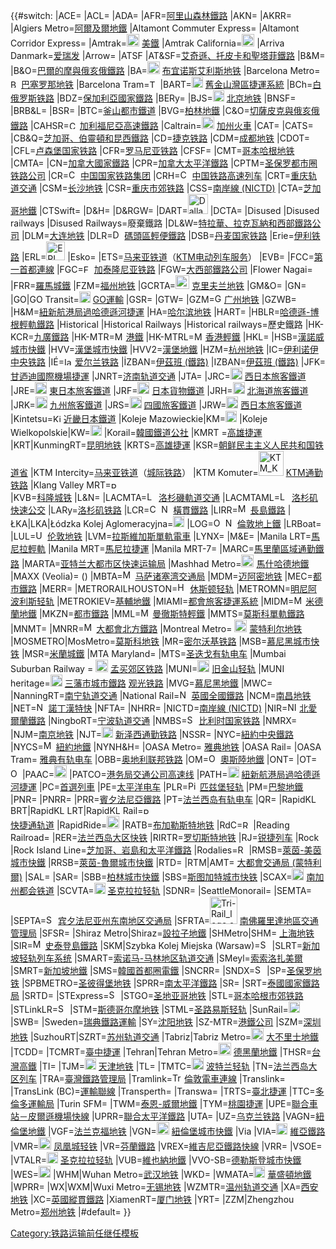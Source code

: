 <noinclude></noinclude>{{#switch:{{{title}}}
|ACE={{tsl|en|Altamont Corridor Express|}}
|ACL={{tsl|en|Atlantic Coast Line Railroad|大西洋海岸線鐵路}}
|ADA={{tsl|en|Adaray|}}
|AFR=[[阿里山森林鐵路]]
|AKN={{tsl|en|AKN Eisenbahn|}}
|AKRR={{tsl|en|Alaska Railroad|阿拉斯加鐵路}}
|Algiers Metro=[[阿爾及爾地鐵]]
|Altamont Commuter Express={{tsl|en|Altamont Corridor Express|}}
|Altamont Corridor Express={{tsl|en|Altamont Corridor Express|}}
|Amtrak=[[File:BSicon LOGO Amtrak2.svg|20px|link=Amtrak]] [[美鐵]]
|Amtrak California=[[File:BSicon LOGO Amtrak2.svg|20px|link=Amtrak]] {{tsl|en|Amtrak California|加州美鐵}}
|Arriva Danmark=[[爱瑞发]]
|Arrow={{tsl|en|Redlands Passenger Rail Project|}}
|ATSF
|AT&SF=[[艾奇遜、托皮卡和聖塔菲鐵路]]
|B&M={{tsl|en|Boston and Maine Corporation|波士頓及緬因集團}}
|B&O=[[巴爾的摩與俄亥俄鐵路]]
|BA=[[File:Subte gcba logo.png|20px|link=Buenos Aires Underground]] [[布宜诺斯艾利斯地铁]]
|Barcelona Metro=[[File:Barcelona Metro Logo.svg|13px|link=Barcelona Metro]] [[巴塞罗那地铁]]
|Barcelona Tram=[[File:Tramvia metropolita.svg|13px|link=TRAM (company)]] {{tsl|en|TRAM (company)|}}
|BART=[[File:Bart compact logo.svg|18px|link=Bay Area Rapid Transit|]] [[舊金山灣區捷運系統]]
|BCh=[[白俄罗斯铁路]]
|BDZ=[[保加利亞國家鐵路]]
|BERy={{tsl|en|Boston Elevated Railway|波士頓高架鐵路}}
|BJS=[[File:Beijing Subway icon.svg|x18px|link=北京地铁]] [[北京地铁]]
|BNSF={{tsl|en|BNSF Railway|BNSF鐵路}}
|BRB&L={{tsl|en|Boston, Revere Beach and Lynn Railroad|}}
|BSR={{tsl|en|Boston Surface Railroad|波士頓地面鐵路}}
|BTC=[[釜山都市鐵道]]
|BVG=[[柏林地鐵]]
|C&O=[[切薩皮克與俄亥俄鐵路]]
|CAHSR=[[File:CAHSRA Logo.svg|13px|alt=|link=]] [[加利福尼亞高速鐵路]]
|Caltrain=[[File:Caltrain_logo.svg|20px|link=Caltrain]] [[加州火車]]
|CAT={{tsl|en|City Airport Train|城市機場列車}}
|CATS={{tsl|en|Charlotte Area Transit System|夏洛特地區交通系統}}
|CB&Q=[[芝加哥、伯靈頓和昆西鐵路]]
|CD=[[捷克铁路]]
|CDM=[[成都地铁]]
|CDOT={{tsl|en|Connecticut Department of Transportation|康涅狄格州交通部}}
|CFL=[[卢森堡国家铁路]]
|CFR=[[罗马尼亚铁路]]
|CFSF={{tsl|en|Chemins de Fer de Provence|普羅旺斯鐵路}}
|CMT=[[哥本哈根地铁]]
|CMTA={{tsl|en|Capital MetroRail|}}
|CN=[[加拿大國家鐵路]]
|CPR=[[加拿大太平洋鐵路]]
|CPTM=[[圣保罗都市圈铁路公司]]
|CR=[[File:China Railways.svg|x15px|link=China Railway]] [[中国国家铁路集团]]
|CRH=[[File:ChinaRailwayHighspeed-notext.svg|x15px|link=China Railway High-speed]] [[中国铁路高速列车]]
|CRT=[[重庆轨道交通]]
|CSM=[[长沙地铁]]
|CSR=[[重庆市郊铁路]]
|CSS=[[南岸線 (NICTD)]]
|CTA=[[芝加哥地鐵]]
|CTSwift={{tsl|en|Swift Bus Rapid Transit|}}
|D&H={{tsl|en|Delaware and Hudson Railway|特拉華及哈德遜鐵路}}
|D&RGW={{tsl|en|Denver and Rio Grande Western Railroad|丹佛及里奧格蘭德西部鐵路}}
|DART=[[File:Dallas Area Rapid Transit logo.svg|32px|link=達拉斯地區快速交通|alt=DART]]
|DCTA={{tsl|en|Denton County Transportation Authority|丹頓縣交通局}}
|Disused
|Disused railways
|Disused Railways=廢棄鐵路
|DL&W=[[特拉華、拉克瓦納和西部鐵路公司]]
|DLM=[[大连地铁]]
|DLR=[[File:DLR no-text roundel.svg|15px|link=Docklands Light Railway]] [[碼頭區輕便鐵路]]
|DSB=[[丹麦国家铁路]]
|Erie=[[伊利铁路]]
|ERL=[[File:ERL logo.png|30px|link=Express Rail Link]] {{tsl|en|Express Rail Link|吉隆坡机场快铁公司}}
|Esko={{tsl|en|Esko Prague|}}
|ETS=[[马来亚铁道]]（[[KTM电动列车服务]]）
|EVB={{tsl|en|Eisenbahnen und Verkehrsbetriebe Elbe-Weser|}}
|FCC=[[第一首都連線]]
|FGC=[[File:FGC.svg|13px|link=Ferrocarrils de la Generalitat de Catalunya]] [[加泰隆尼亚铁路]]
|FGW=[[大西部鐵路公司]]
|Flower Nagai={{tsl|en|Flower Nagai Line|花長井線}}
|FRR=[[羅馬城鐵]]
|FZM=[[福州地铁]]
|GCRTA=[[File:GCRTA wordmark logo.svg|22px|link=RTA Rapid Transit]] [[克里夫兰地铁]]
|GM&O={{tsl|en|Gulf, Mobile, and Ohio Railroad|海灣、莫比爾及俄亥俄鐵路}}
|GN={{tsl|en|Thameslink and Great Northern|泰晤士連線及大北方鐵路}}
|GO|GO Transit=[[File:GO Transit logo.svg|18px|link=GO Transit]] [[GO運輸]]
|GSR={{tsl|en|Great Southern Railway (Australia)|大南方鐵路 (澳洲)|大南方鐵路}}
|GTW={{tsl|en|Grand Trunk Western Railroad|大主幹西部鐵路}}
|GZM=[[File:Guangzhou Metro icon.svg|x15px|link=广州地铁]][[广州地铁]]
|GZWB={{link-en|广州水上巴士|Guangzhou Water Bus}}
|H&M=[[紐新航港局過哈德遜河捷運]]
|HA=[[哈尔滨地铁]]
|HART={{tsl|en|Hillsborough Area Regional Transit|希爾斯堡地區交通}}
|HBLR=[[哈德遜-博根輕軌鐵路]]
|Historical
|Historical Railways
|Historical railways=歷史鐵路
|HK-KCR=[[九廣鐵路]]
|HK-MTR=[[File:MTR logo.svg|x14px|link=MTR]] [[港鐵]]
|HK-MTRL=[[File:MTR Lightrail icon.svg|x14px|link=香港輕鐵]] [[香港輕鐵]]
|HKL={{tsl|en|Helsinki City Transport|赫爾辛基城市交通}}
|HSB=[[漢諾威城市快鐵]]
|HVV=[[漢堡城市快鐵]]
|HVV2=[[漢堡地鐵]]
|HZM=[[杭州地铁]]
|IC=[[伊利诺伊中央铁路]]
|IÉ=[[File:Iarnrod Eireann simple logo 2013.png|13px]] [[爱尔兰铁路]]
|İZBAN=[[伊茲班 (鐵路)]]
|IZBAN=[[伊茲班 (鐵路)]]
|JFK=[[甘迺迪國際機場捷運]]
|JNRT=[[济南轨道交通]]
|JTA={{tsl|en|Jacksonville Transportation Authority|傑克遜維爾交通局}}
|JRC=[[File:JR_logo_(central).svg|19px]] [[西日本旅客鐵道]]
|JRE=[[File:JR_logo_(east).svg|19px]] [[東日本旅客鐵道]]
|JRF=[[File:JR_logo_(freight).svg|19px]] [[日本貨物鐵道]]
|JRH=[[File:JR_logo_(hokkaido).svg|19px]] [[北海道旅客鐵道]]
|JRK=[[File:JR_logo_(kyushu).svg|19px]] [[九州旅客鐵道]]
|JRS=[[File:JR_logo_(shikoku).svg|19px]] [[四國旅客鐵道]]
|JRW=[[File:JR_logo_(west).svg|19px]] [[西日本旅客鐵道]]
|Kintetsu=[[File:KintetsuLogo.svg|13px|link=Kintetsu Railway]] [[近畿日本鐵道]]
|Koleje Mazowieckie|KM=[[File:Koleje Mazowieckie-logo.svg|x18px]] {{tsl|en|Koleje Mazowieckie|}}
|Koleje Wielkopolskie|KW=[[File:Logo KW.jpg|x18px]] {{tsl|en|Koleje Wielkopolskie|}}
|Korail=[[韓國鐵道公社]]
|KMRT<!--Old acronym, for Kaohsiung Mass Rapid Transit.-->=[[高雄捷運]]
|KRT|KunmingRT=[[昆明地铁]]
|KRTS=[[高雄捷運]]
|KSR=[[朝鲜民主主义人民共和国铁道省]]
|KTM Intercity=[[马来亚铁道]]（[[马来亚铁道城际铁路|城际铁路]]）
|KTM Komuter=[[File:KTM Komuter logo.png|40px|link=KTM通勤铁路|alt=通勤铁路]] [[KTM通勤铁路]]
|Klang Valley MRT=[[File:Rapid KL Logo.svg|x10px|link=吉隆坡快捷通|alt=吉隆坡快捷通]]<br>{{tsl|en|Klang Valley MRT|巴生谷捷运}}
|KVB=[[科隆城铁]]
|L&N={{tsl|en|Louisville and Nashville Railroad|路易斯維爾及納什維爾鐵路}}
|LACMTA=[[File:LAMetroLogo.svg|15px|link=Los Angeles Metro Rail]] [[洛杉磯軌道交通]]
|LACMTAML=[[File:LAMetroLogo.svg|15px|link=Los Angeles Metro Busway]] [[洛杉矶快速公交]]
|LARy=[[洛杉矶铁路]]
|LCR=[[File:Crossrail roundel.svg|15px|link=Crossrail]] [[File:National Rail logo.svg|15px|link=National Rail]] [[橫貫鐵路]]
|LIRR=[[File:MTA NYC logo.svg|16px|link=Long Island Rail Road]] [[長島鐵路]]
|ŁKA|LKA|Łódzka Kolej Aglomeracyjna=[[File:Łódzka Kolej Aglomeracyjna Logo.png|x18px]] {{tsl|en|Łódzka Kolej Aglomeracyjna|}}
|LOG=[[File:Overground notextroundel.svg|15px|link=London Overground]] [[File:National Rail logo.svg|15px|link=英國國家鐵路]] [[倫敦地上鐵]]
|LRBoat={{tsl|en|London River Services|倫敦河流服務}}
|LUL=[[File:Underground no-text.svg|15px|link=London Underground]] [[伦敦地铁]]
|LVM=[[拉斯維加斯單軌電車]]
|LYNX={{tsl|en|Lynx Rapid Transit Services|}}
|M&E={{tsl|en|Morristown & Erie Railway|莫里斯敦及伊利鐵路}}
|Manila LRT=[[馬尼拉輕軌]]
|Manila MRT=[[馬尼拉捷運]]
|Manila MRT-7={{tsl|en|Manila Mass Rapid Transit Line 7|馬尼拉捷運7號線}}
|MARC=[[馬里蘭區域通勤鐵路]]
|MARTA=[[亚特兰大都市区快速运输局]]
|Mashhad Metro=[[File:Mashhad Metro logo.png|20px]] [[馬什哈德地鐵]]
|MAXX (Veolia)={{tsl|en|Auckland Transport|}} ({{tsl|en|Transdev Auckland|}})
|MBTA=[[File:MBTA.svg|16px|link=马萨诸塞湾交通局]] [[马萨诸塞湾交通局]]
|MDM=[[迈阿密地铁]]
|MEC=[[東開普都市鐵路|都市鐵路]]
|MERR={{tsl|en|Maine Eastern Railroad|緬因東部鐵路}}
|METRORAILHOUSTON=[[File:HoustonMetroLogoOnly.svg|16px|link=METRORail]] [[休斯顿轻轨]]
|METROMN=[[明尼阿波利斯轻轨]]
|METROKIEV=[[基輔地鐵]]
|MIAMI=[[都會旅客捷運系統]]
|MIDM=[[File:MidlandMetroGenericSymbol.svg|15px|link=Midland Metro]] [[米德蘭地鐵]]
|MKZN=[[夸祖魯-納塔爾都市鐵路|都市鐵路]]
|MML=[[File:Manchester_metrolink_logo.PNG|15px|link=Manchester Metrolink]] [[曼徹斯特輕鐵]]
|MMTS=[[莫斯科單軌鐵路]]
|MNMT={{tsl|en|Metro Transit (Minnesota)|明尼蘇達都會交通}}
|MNRR=[[File:MTA NYC logo.svg|16px|link=Metro-North Railroad]] [[大都會北方鐵路]]
|Montreal Metro= [[File:Montreal Metro.svg|20px]] [[蒙特利尔地铁]]
|MOSMETRO|MosMetro=[[莫斯科地铁]]
|MR=[[密尔沃基铁路]]
|MSB=[[慕尼黑城市快铁]]
|MSR=[[米蘭城鐵]]
|MTA Maryland={{tsl|en|Maryland Transit Administration|馬里蘭交通局}}
|MTS=[[圣迭戈有轨电车]]
|Mumbai Suburban Railway = [[File:Indian Railways Suburban Railway Logo.svg|20px|left|link=孟買市郊鐵路]] [[孟买郊区铁路]]
|MUNI=[[File:BSicon_LOGO_SFmuni.svg|19px|link=Muni Metro]] [[旧金山轻轨]]
|MUNI heritage=[[File:BSicon_LOGO_SFmuni.svg|19px|link=舊金山輕軌]] [[三藩市城市鐵路]] [[观光铁路]]
|MVG=[[慕尼黑地鐵]]
|MWC={{le|西開普都市鐵路|Metrorail Western Cape|都市鐵路}}
|NanningRT=[[南宁轨道交通]]
|National Rail=[[File:National Rail logo.svg|15px|National Rail]] [[英國全國鐵路]]
|NCM=[[南昌地铁]]
|NET=[[File:NET logo notext.PNG|15px|Nottingham Express Transit]] [[諾丁漢特快]]
|NFTA={{tsl|en|Niagara Frontier Transportation Authority|尼亞加拉前線交通局}}
|NHRR={{tsl|en|New Hope and Ivyland Railroad|}}
|NICTD=[[南岸線 (NICTD)]]
|NIR=[[File:NIR logo.svg|15px]] [[北愛爾蘭鐵路]]
|NingboRT=[[宁波轨道交通]]
|NMBS=[[File:Sncb nmbs.gif|15px|link=比利時國家鐵路]] [[比利时国家铁路]]
|NMRX={{tsl|en|New Mexico Rail Runner Express|新墨西哥鐵路奔跑者快速}}
|NJM=[[南京地铁]]
|NJT=[[File:NJT logo.svg|18px|link=新澤西通勤鐵路]] [[新泽西通勤铁路]]
|NSSR={{tsl|en|North Shore Scenic Railroad|北岸風景鐵路}}
|NYC=[[紐約中央鐵路]]
|NYCS=[[File:MTA NYC logo.svg|16px|link=紐約地鐵]] [[紐約地鐵]]
|NYNH&H={{tsl|en|New York, New Haven and Hartford Railroad|紐約、紐哈文及哈特福德鐵路}}
|OASA Metro={{OASA icons|M|15}} [[雅典地铁]]
|OASA Rail={{OASA icons|S|24}} {{tsl|en|Proastiakos|雅典通勤鐵路}}
|OASA Tram={{OASA icons|T|11}} [[雅典有轨电车]]
|OBB=[[奥地利联邦铁路]]
|OM=[[File:Oslo_Metro_Piktogram.svg|15px|link=奧斯陸地鐵]] [[奧斯陸地鐵]]
|ONT={{tsl|en|Ontario Northland Railway|}}
|OT=[[File:Oslo_Tramway_Piktogram.svg|15px|link=奧斯陸電車]] {{tsl|en|Oslo Tramway|奧斯陸電車}}
|PAAC=[[File:Port Authority Allegheny County Logo.svg|x20px|center|link=阿利根尼縣港務局|alt=阿利根尼縣港務局]]
|PATCO=[[港务局交通公司高速线]]
|PATH=[[File:PATH logo.svg|18px|link=PATH (rail system)]] [[紐新航港局過哈德遜河捷運]]
|PC=[[首選列車]]
|PE=[[太平洋电车]]
|PLR=[[File:Pittsburgh Light Rail (logo).svg|15px|link=Pittsburgh Light Rail]] [[匹兹堡轻轨]]
|PM=[[巴黎地鐵]]
|PNR={{tsl|en|Philippine National Railways|菲律賓國家鐵路}}
|PNRR={{tsl|en|Pennsylvania Northeastern Railroad|賓夕法尼亞東北鐵路}}
|PRR=[[賓夕法尼亞鐵路]]
|PT=[[法兰西岛有轨电车]]
|QR={{tsl|en|Queensland Rail|昆士蘭鐵路}}
|RapidKL BRT|RapidKL LRT|RapidKL Rail=[[File:Rapid KL Logo.svg|x10px|link=吉隆坡快捷通|alt=吉隆坡快捷通]]<br>[[快捷通轨道]]
|RapidRide=[[File:RapidRide logo.svg|x20px|center|link=RapidRide|alt=RapidRide]]
|RATB=[[布加勒斯特地铁]]
|RdC=[[File:Rodalies de Catalunya.svg|13px|link=加泰羅尼亞通勤鐵路]] {{tsl|en|Rodalies de Catalunya|加泰羅尼亞通勤鐵路}}
|Reading Railroad={{tsl|en|Reading Company|雷丁公司}}
|RER=[[法兰西岛大区快铁]]
|RIRTR=[[罗切斯特地铁]]
|RJ=[[锐捷列车]]
|Rock
|Rock Island Line=[[芝加哥、岩島和太平洋鐵路]]
|Rodalies=[[File:Rodalies_de_Catalunya.svg|14px|link=加泰羅尼亞通勤鐵路]] {{tsl|en|Rodalies de Catalunya|加泰羅尼亞通勤鐵路}}
|RMSB=[[萊茵-美茵城市快鐵]]
|RRSB=[[萊茵-魯爾城市快鐵]]
|RTD={{tsl|en|Regional Transportation District|地區交通區}}
|RTM|AMT= [[大都會交通局 (蒙特利爾)]]
|SAL={{tsl|en|Seaboard Air Line Railroad|}}
|SAR={{tsl|en|South Australian Railways|南澳鐵路}}
|SBB=[[柏林城市快鐵]]
|SBS=[[斯图加特城市快铁]]
|SCAX=[[File:Metrolink icon.svg|19px|link=Metrolink (California)]] [[南加州都会铁道]]
|SCVTA=[[File:BSicon LOGO SCvta.svg|18px|link=Santa Clara Valley Transportation Authority light rail]] [[圣克拉拉轻轨]]
|SDNR={{tsl|en|North County Transit District|北縣交通區}}
|SeattleMonorail={{link-en|西雅圖中心單軌|Seattle Center Monorail}}
|SEMTA={{tsl|en|SEMTA Commuter Rail|SEMTA通勤鐵路}}
|SEPTA=[[File:SEPTA.svg|15px|link=SEPTA]] [[宾夕法尼亚州东南地区交通局]]
|SFRTA=[[File:Tri-Rail logo.svg|44px|link=Tri-Rail]] [[南佛羅里達地區交通管理局]]
|SFSR={{tsl|en|Santa Fe Southern Railway|聖菲南方鐵路}}
|Shiraz Metro|Shiraz=[[設拉子地鐵]]
|SHMetro|SHM= [[上海地铁]]
|SIR=[[File:MTA NYC logo.svg|16px|link=Staten Island Railway]] [[史泰登島鐵路]]
|SKM|Szybka Kolej Miejska (Warsaw)=[[File:Skmd.png|15px]] {{tsl|en|Szybka Kolej Miejska (Warsaw)|}}
|SLRT=[[新加坡轻轨列车系统]]
|SMART=[[索诺马-马林地区轨道交通]]
|SMeyl=[[索索洛扎美爾]]
|SMRT=[[新加坡地鐵]]
|SMS=[[韓國首都圈電鐵]]
|SNCRR={{tsl|en|Saratoga and North Creek Railway|薩拉托加及北溪鐵路}}
|SNDX=[[File:Sound Transit Sounder logo.svg|x15px|center|link=海灣通勤鐵路|alt=海灣]]
|SP=[[圣保罗地铁]]
|SPBMETRO=[[圣彼得堡地铁]]
|SPRR=[[南太平洋鐵路]]
|SR={{tsl|en|Southern Railway (U.S.)|南方鐵路 (美國)|南方鐵路}}
|SRT=[[泰國國家鐵路局]]
|SRTD={{tsl|en|Sacramento Regional Transit District|薩克拉門托地區交通區}}
|STExpress=[[File:Sound Transit Express logo.svg|x15px|center|link=海灣交通特快|alt=ST特快]]
|STGO=[[圣地亚哥地铁]]
|STL=[[哥本哈根市郊铁路]]
|STLinkLR=[[File:Sound Transit Link Light Rail logo.svg|x15px|center|link=海湾轻轨|alt=海湾轻轨]]
|STM=[[斯德哥尔摩地铁]]
|STML=[[圣路易斯轻轨]]
|SunRail=[[File:SunRail logo.png|18px|link=太陽鐵路]] {{tsl|en|SunRail|太陽鐵路}}
|SWB={{tsl|en|Bonn Stadtbahn|波恩城鐵}}
|Sweden=[[瑞典鐵路運輸]]
|SY=[[沈阳地铁]]
|SZ-MTR=[[港鐵公司]]
|SZM=[[深圳地铁]]
|SuzhouRT|SZRT=[[苏州轨道交通]]
|Tabriz|Tabriz Metro=[[File:Tabriz Metro Logo.png|20px]] [[大不里士地鐵]]
|TCDD={{tsl|en|TCDD Taşımacılık|}}
|TCMRT=[[臺中捷運]]
|Tehran|Tehran Metro=[[File:Tehran Metro Logo.svg|20px]] [[德黑蘭地鐵]]
|THSR=[[台灣高鐵]]
|TI={{tsl|en|Rete celere del Canton Ticino|}}
|TJM=[[File:TianjinMetro.svg|x18px|link=天津地铁]] [[天津地铁]]
|TL={{tsl|en|Thameslink and Great Northern|泰晤士連線及大北方鐵路}}
|TMTC=[[File:TriMet icon.svg|19px|link=波特蘭輕軌]] [[波特兰轻轨]]
|TN=[[法兰西岛大区列车]]
|TRA=[[臺灣鐵路管理局]]
|Tramlink=[[File:Tramlink no-text roundel.svg|15px|link=Tramlink]] [[倫敦電車連線]]
|Translink={{tsl|en|TransLink (South East Queensland)|}}
|TransLink (BC)=[[運輸聯線]]
|Transperth={{tsl|en|Transperth Trains|}}
|Transwa={{tsl|en|Transwa|}}
|TRTS=[[臺北捷運]]
|TTC=[[多倫多運輸局]]
|Turin SFM={{tsl|en|Turin metropolitan railway service|都靈都會鐵路服務}}
|TWM=[[泰恩-威爾地鐵]]
|TYM=[[桃園捷運]]
|UPE=[[聯合車站－皮爾遜機場快線]]
|UPRR=[[聯合太平洋鐵路]]
|UTA={{tsl|en|Utah Transit Authority|猶他交通局}}
|UZ=[[乌克兰铁路]]
|VAGN=[[紐倫堡地鐵]]
|VGF=[[法兰克福地铁]]
|VGN=[[File:Vgn-logo.svg|x20px]] [[紐倫堡城市快鐵]]
|Via
|VIA=[[File:VIA Rail Canada simplified.svg|18px|link=維亞鐵路]] [[維亞鐵路]]
|VMR=[[File:Valley Metro logo simplified.svg|20px|link=鳳凰城輕鐵]] [[凤凰城轻铁]]
|VR=[[芬蘭鐵路]]
|VREX=[[維吉尼亞鐵路快線]]
|VRR={{tsl|en|Rhine-Ruhr Stadtbahn|萊茵-魯爾城鐵}}
|VSOE={{tsl|en|Venice-Simplon Orient Express|威尼斯-辛普頓東方快車}}
|VTALR=[[File:Santa_Clara_VTA_logo.svg|18px|link=聖克拉拉輕軌]] [[圣克拉拉轻轨]]
|VUB=[[維也納地鐵]]
|VVO-SB=[[德勒斯登城市快鐵]]
|WES=[[File:TriMet icon.svg|19px|link=WES通勤鐵路]] {{tsl|en|WES Commuter Rail|WES通勤鐵路}}
|WHM|Wuhan Metro=[[武汉地铁]]
|WKD={{tsl|en|Warszawska Kolej Dojazdowa|}}
|WMATA=[[File:WMATA Metro Logo.svg|18px|link=華盛頓地鐵]] [[華盛頓地鐵]]
|WPRR={{tsl|en|Western Pacific Railroad|西太平洋鐵路}}
|WX|WXM|Wuxi Metro=[[无锡地铁]]
|WZMTR=[[温州轨道交通]]
|XA=[[西安地铁]]
|XC=[[英國縱貫鐵路]]
|XiamenRT=[[厦门轨道交通|厦门地铁]]
|YRT={{tsl|en|York Region Transit|約克地區交通}}
|ZZM|Zhengzhou Metro=[[郑州地铁]]
|#default={{{title|}}}
}}<noinclude>[[Category:铁路运输前任继任模板]]
</noinclude>